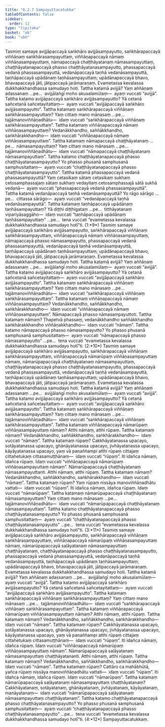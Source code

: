 ```yaml
---
title: "6.2.7 Sampayuttacatukka"
tableOfContents: false
sidebar:
  order: 12
type: "tipitaka"
basket: "ab"
book: "vbh"
---
```



<DynamicBreadcrumb />

<Division number="264" book="vbh">

<Paragraph number="1064" book="vbh">
Tasmiṃ samaye avijjāpaccayā saṅkhāro avijjāsampayutto, saṅkhārapaccayā viññāṇaṃ saṅkhārasampayuttaṃ, viññāṇapaccayā nāmaṃ viññāṇasampayuttaṃ, nāmapaccayā chaṭṭhāyatanaṃ nāmasampayuttaṃ, chaṭṭhāyatanapaccayā phasso chaṭṭhāyatanasampayutto, phassapaccayā vedanā phassasampayuttā, vedanāpaccayā taṇhā vedanāsampayuttā, taṇhāpaccayā upādānaṃ taṇhāsampayuttaṃ; upādānapaccayā bhavo, bhavapaccayā jāti, jātipaccayā jarāmaraṇaṃ. Evametassa kevalassa dukkhakkhandhassa samudayo hoti.
</Paragraph>

</Division>
<Division number="265" book="vbh">

<Paragraph number="1065" book="vbh">
Tattha katamā avijjā? Yaṃ aññāṇaṃ adassanaṃ …pe…  avijjālaṅgī moho akusalamūlaṃ—  ayaṃ vuccati “avijjā”.
</Paragraph>

<Paragraph number="1066" book="vbh">
Tattha katamo avijjāpaccayā saṅkhāro avijjāsampayutto? Yā cetanā sañcetanā sañcetayitattaṃ—  ayaṃ vuccati “avijjāpaccayā saṅkhāro avijjāsampayutto”.
</Paragraph>

<Paragraph number="1067" book="vbh">
Tattha katamaṃ saṅkhārapaccayā viññāṇaṃ saṅkhārasampayuttaṃ? Yaṃ cittaṃ mano mānasaṃ …pe…  tajjāmanoviññāṇadhātu—  idaṃ vuccati “saṅkhārapaccayā viññāṇaṃ saṅkhārasampayuttaṃ”.
</Paragraph>

<Paragraph number="1068" book="vbh">
Tattha katamaṃ viññāṇapaccayā nāmaṃ viññāṇasampayuttaṃ? Vedanākkhandho, saññākkhandho, saṅkhārakkhandho—  idaṃ vuccati “viññāṇapaccayā nāmaṃ viññāṇasampayuttaṃ”.
</Paragraph>

<Paragraph number="1069" book="vbh">
Tattha katamaṃ nāmapaccayā chaṭṭhāyatanaṃ …pe…  nāmasampayuttaṃ? Yaṃ cittaṃ mano mānasaṃ …pe…  tajjāmanoviññāṇadhātu—  idaṃ vuccati “nāmapaccayā chaṭṭhāyatanaṃ nāmasampayuttaṃ”.
</Paragraph>

<Paragraph number="1070" book="vbh">
Tattha katamo chaṭṭhāyatanapaccayā phasso chaṭṭhāyatanasampayutto? Yo phasso phusanā samphusanā samphusitattaṃ—  ayaṃ vuccati “chaṭṭhāyatanapaccayā phasso chaṭṭhāyatanasampayutto”.
</Paragraph>

<Paragraph number="1071" book="vbh">
Tattha katamā phassapaccayā vedanā phassasampayuttā? Yaṃ cetasikaṃ sātaṃ cetasikaṃ sukhaṃ cetosamphassajaṃ sātaṃ sukhaṃ vedayitaṃ cetosamphassajā sātā sukhā vedanā—  ayaṃ vuccati “phassapaccayā vedanā phassasampayuttā”.
</Paragraph>

<Paragraph number="1072" book="vbh">
Tattha katamā vedanāpaccayā taṇhā vedanāsampayuttā? Yo rāgo sārāgo …pe…  cittassa sārāgo—  ayaṃ vuccati “vedanāpaccayā taṇhā vedanāsampayuttā”.
</Paragraph>

<Paragraph number="1073" book="vbh">
Tattha katamaṃ taṇhāpaccayā upādānaṃ taṇhāsampayuttaṃ? Yā diṭṭhi diṭṭhigataṃ …pe…  titthāyatanaṃ vipariyāsaggāho—  idaṃ vuccati “taṇhāpaccayā upādānaṃ taṇhāsampayuttaṃ” …pe…  tena vuccati “evametassa kevalassa dukkhakkhandhassa samudayo hotī”ti. (1:*9*)
</Paragraph>

</Division>
<Division number="266" book="vbh">

<Paragraph number="1074" book="vbh">
Tasmiṃ samaye avijjāpaccayā saṅkhāro avijjāsampayutto, saṅkhārapaccayā viññāṇaṃ saṅkhārasampayuttaṃ, viññāṇapaccayā nāmaṃ viññāṇasampayuttaṃ, nāmapaccayā phasso nāmasampayutto, phassapaccayā vedanā phassasampayuttā, vedanāpaccayā taṇhā vedanāsampayuttā, taṇhāpaccayā upādānaṃ taṇhāsampayuttaṃ; upādānapaccayā bhavo, bhavapaccayā jāti, jātipaccayā jarāmaraṇaṃ. Evametassa kevalassa dukkhakkhandhassa samudayo hoti.
</Paragraph>

</Division>
<Division number="267" book="vbh">

<Paragraph number="1075" book="vbh">
Tattha katamā avijjā? Yaṃ aññāṇaṃ adassanaṃ …pe…  avijjālaṅgī moho akusalamūlaṃ—  ayaṃ vuccati “avijjā”.
</Paragraph>

<Paragraph number="1076" book="vbh">
Tattha katamo avijjāpaccayā saṅkhāro avijjāsampayutto? Yā cetanā sañcetanā sañcetayitattaṃ—  ayaṃ vuccati “avijjāpaccayā saṅkhāro avijjāsampayutto”.
</Paragraph>

<Paragraph number="1077" book="vbh">
Tattha katamaṃ saṅkhārapaccayā viññāṇaṃ saṅkhārasampayuttaṃ? Yaṃ cittaṃ mano mānasaṃ …pe…  tajjāmanoviññāṇadhātu—  idaṃ vuccati “saṅkhārapaccayā viññāṇaṃ saṅkhārasampayuttaṃ”.
</Paragraph>

<Paragraph number="1078" book="vbh">
Tattha katamaṃ viññāṇapaccayā nāmaṃ viññāṇasampayuttaṃ? Vedanākkhandho, saññākkhandho, saṅkhārakkhandho—  idaṃ vuccati “viññāṇapaccayā nāmaṃ viññāṇasampayuttaṃ”.
</Paragraph>

<Paragraph number="1079" book="vbh">
Nāmapaccayā phasso nāmasampayuttoti. Tattha katamaṃ nāmaṃ? Ṭhapetvā phassaṃ, vedanākkhandho saññākkhandho saṅkhārakkhandho viññāṇakkhandho—  idaṃ vuccati “nāmaṃ”.
</Paragraph>

<Paragraph number="1080" book="vbh">
Tattha katamo nāmapaccayā phasso nāmasampayutto? Yo phasso phusanā samphusanā samphusitattaṃ—  ayaṃ vuccati “nāmapaccayā phasso nāmasampayutto” …pe…  tena vuccati “evametassa kevalassa dukkhakkhandhassa samudayo hotī”ti. (2:*10*)
</Paragraph>

</Division>
<Division number="268" book="vbh">

<Paragraph number="1081" book="vbh">
Tasmiṃ samaye avijjāpaccayā saṅkhāro avijjāsampayutto, saṅkhārapaccayā viññāṇaṃ saṅkhārasampayuttaṃ, viññāṇapaccayā nāmarūpaṃ viññāṇasampayuttaṃ nāmaṃ, nāmarūpapaccayā chaṭṭhāyatanaṃ nāmasampayuttaṃ, chaṭṭhāyatanapaccayā phasso chaṭṭhāyatanasampayutto, phassapaccayā vedanā phassasampayuttā, vedanāpaccayā taṇhā vedanāsampayuttā, taṇhāpaccayā upādānaṃ taṇhāsampayuttaṃ; upādānapaccayā bhavo, bhavapaccayā jāti, jātipaccayā jarāmaraṇaṃ. Evametassa kevalassa dukkhakkhandhassa samudayo hoti.
</Paragraph>

</Division>
<Division number="269" book="vbh">

<Paragraph number="1082" book="vbh">
Tattha katamā avijjā? Yaṃ aññāṇaṃ adassanaṃ …pe…  avijjālaṅgī moho akusalamūlaṃ—  ayaṃ vuccati “avijjā”.
</Paragraph>

<Paragraph number="1083" book="vbh">
Tattha katamo avijjāpaccayā saṅkhāro avijjāsampayutto? Yā cetanā sañcetanā sañcetayitattaṃ—  ayaṃ vuccati “avijjāpaccayā saṅkhāro avijjāsampayutto”.
</Paragraph>

<Paragraph number="1084" book="vbh">
Tattha katamaṃ saṅkhārapaccayā viññāṇaṃ saṅkhārasampayuttaṃ? Yaṃ cittaṃ mano mānasaṃ …pe…  tajjāmanoviññāṇadhātu—  idaṃ vuccati “saṅkhārapaccayā viññāṇaṃ saṅkhārasampayuttaṃ”.
</Paragraph>

<Paragraph number="1085" book="vbh">
Tattha katamaṃ viññāṇapaccayā nāmarūpaṃ viññāṇasampayuttaṃ nāmaṃ? Atthi nāmaṃ, atthi rūpaṃ. Tattha katamaṃ nāmaṃ? Vedanākkhandho, saññākkhandho, saṅkhārakkhandho—  idaṃ vuccati “nāmaṃ”. Tattha katamaṃ rūpaṃ? Cakkhāyatanassa upacayo, sotāyatanassa upacayo, ghānāyatanassa upacayo, jivhāyatanassa upacayo, kāyāyatanassa upacayo, yaṃ vā panaññampi atthi rūpaṃ cittajaṃ cittahetukaṃ cittasamuṭṭhānaṃ—  idaṃ vuccati “rūpaṃ”. Iti idañca nāmaṃ, idañca rūpaṃ. Idaṃ vuccati “viññāṇapaccayā nāmarūpaṃ viññāṇasampayuttaṃ nāmaṃ”.
</Paragraph>

<Paragraph number="1086" book="vbh">
Nāmarūpapaccayā chaṭṭhāyatanaṃ nāmasampayuttanti. Atthi nāmaṃ, atthi rūpaṃ. Tattha katamaṃ nāmaṃ? Vedanākkhandho, saññākkhandho, saṅkhārakkhandho—  idaṃ vuccati “nāmaṃ”. Tattha katamaṃ rūpaṃ? Yaṃ rūpaṃ nissāya manoviññāṇadhātu vattati—  idaṃ vuccati “rūpaṃ”. Iti idañca nāmaṃ, idañca rūpaṃ. Idaṃ vuccati “nāmarūpaṃ”.
</Paragraph>

<Paragraph number="1087" book="vbh">
Tattha katamaṃ nāmarūpapaccayā chaṭṭhāyatanaṃ nāmasampayuttaṃ? Yaṃ cittaṃ mano mānasaṃ …pe…  tajjāmanoviññāṇadhātu—  idaṃ vuccati “nāmarūpapaccayā chaṭṭhāyatanaṃ nāmasampayuttaṃ”.
</Paragraph>

<Paragraph number="1088" book="vbh">
Tattha katamo chaṭṭhāyatanapaccayā phasso chaṭṭhāyatanasampayutto? Yo phasso phusanā samphusanā samphusitattaṃ—  ayaṃ vuccati “chaṭṭhāyatanapaccayā phasso chaṭṭhāyatanasampayutto” …pe…  tena vuccati “evametassa kevalassa dukkhakkhandhassa samudayo hotī”ti. (3:*11*)
</Paragraph>

</Division>
<Division number="270" book="vbh">

<Paragraph number="1089" book="vbh">
Tasmiṃ samaye avijjāpaccayā saṅkhāro avijjāsampayutto, saṅkhārapaccayā viññāṇaṃ saṅkhārasampayuttaṃ, viññāṇapaccayā nāmarūpaṃ viññāṇasampayuttaṃ nāmaṃ, nāmarūpapaccayā saḷāyatanaṃ nāmasampayuttaṃ chaṭṭhāyatanaṃ, chaṭṭhāyatanapaccayā phasso chaṭṭhāyatanasampayutto, phassapaccayā vedanā phassasampayuttā, vedanāpaccayā taṇhā vedanāsampayuttā, taṇhāpaccayā upādānaṃ taṇhāsampayuttaṃ; upādānapaccayā bhavo, bhavapaccayā jāti, jātipaccayā jarāmaraṇaṃ. Evametassa kevalassa dukkhakkhandhassa samudayo hoti.
</Paragraph>

</Division>
<Division number="271" book="vbh">

<Paragraph number="1090" book="vbh">
Tattha katamā avijjā? Yaṃ aññāṇaṃ adassanaṃ …pe…  avijjālaṅgī moho akusalamūlaṃ—  ayaṃ vuccati “avijjā”.
</Paragraph>

<Paragraph number="1091" book="vbh">
Tattha katamo avijjāpaccayā saṅkhāro avijjāsampayutto? Yā cetanā sañcetanā sañcetayitattaṃ—  ayaṃ vuccati “avijjāpaccayā saṅkhāro avijjāsampayutto”.
</Paragraph>

<Paragraph number="1092" book="vbh">
Tattha katamaṃ saṅkhārapaccayā viññāṇaṃ saṅkhārasampayuttaṃ? Yaṃ cittaṃ mano mānasaṃ …pe…  tajjāmanoviññāṇadhātu—  idaṃ vuccati “saṅkhārapaccayā viññāṇaṃ saṅkhārasampayuttaṃ”.
</Paragraph>

<Paragraph number="1093" book="vbh">
Tattha katamaṃ viññāṇapaccayā nāmarūpaṃ viññāṇasampayuttaṃ nāmaṃ? Atthi nāmaṃ, atthi rūpaṃ. Tattha katamaṃ nāmaṃ? Vedanākkhandho, saññākkhandho, saṅkhārakkhandho—  idaṃ vuccati “nāmaṃ”. Tattha katamaṃ rūpaṃ? Cakkhāyatanassa upacayo, sotāyatanassa upacayo, ghānāyatanassa upacayo, jivhāyatanassa upacayo, kāyāyatanassa upacayo, yaṃ vā panaññampi atthi rūpaṃ cittajaṃ cittahetukaṃ cittasamuṭṭhānaṃ—  idaṃ vuccati “rūpaṃ”. Iti idañca nāmaṃ, idañca rūpaṃ. Idaṃ vuccati “viññāṇapaccayā nāmarūpaṃ viññāṇasampayuttaṃ nāmaṃ”.
</Paragraph>

<Paragraph number="1094" book="vbh">
Nāmarūpapaccayā saḷāyatanaṃ nāmasampayuttaṃ chaṭṭhāyatananti. Atthi nāmaṃ, atthi rūpaṃ. Tattha katamaṃ nāmaṃ? Vedanākkhandho, saññākkhandho, saṅkhārakkhandho—  idaṃ vuccati “nāmaṃ”. Tattha katamaṃ rūpaṃ? Cattāro ca mahābhūtā, yañca rūpaṃ nissāya manoviññāṇadhātu vattati—  idaṃ vuccati “rūpaṃ”. Iti idañca nāmaṃ, idañca rūpaṃ. Idaṃ vuccati “nāmarūpaṃ”.
</Paragraph>

<Paragraph number="1095" book="vbh">
Tattha katamaṃ nāmarūpapaccayā saḷāyatanaṃ nāmasampayuttaṃ chaṭṭhāyatanaṃ? Cakkhāyatanaṃ, sotāyatanaṃ, ghānāyatanaṃ, jivhāyatanaṃ, kāyāyatanaṃ, manāyatanaṃ—  idaṃ vuccati “nāmarūpapaccayā saḷāyatanaṃ nāmasampayuttaṃ chaṭṭhāyatanaṃ”.
</Paragraph>

<Paragraph number="1096" book="vbh">
Tattha katamo chaṭṭhāyatanapaccayā phasso chaṭṭhāyatanasampayutto? Yo phasso phusanā samphusanā samphusitattaṃ—  ayaṃ vuccati “chaṭṭhāyatanapaccayā phasso chaṭṭhāyatanasampayutto” …pe…  tena vuccati “evametassa kevalassa dukkhakkhandhassa samudayo hotī”ti. (4:*12*)

</Paragraph>
</Division>

<Paragraph number="1097" type="center" book="vbh">
Sampayuttacatukkaṃ.
</Paragraph>